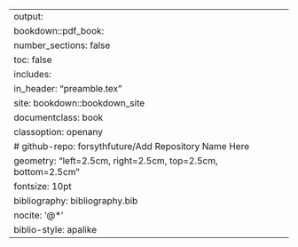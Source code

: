 ---
output:
  bookdown::pdf_book:
    number_sections: false
    toc: false
    includes:
      in_header: "preamble.tex"
site: bookdown::bookdown_site
documentclass: book
classoption: openany
# github-repo: forsythfuture/Add Repository Name Here
geometry: "left=2.5cm, right=2.5cm, top=2.5cm, bottom=2.5cm"
fontsize: 10pt
bibliography: bibliography.bib
nocite: '@*'
biblio-style: apalike
---